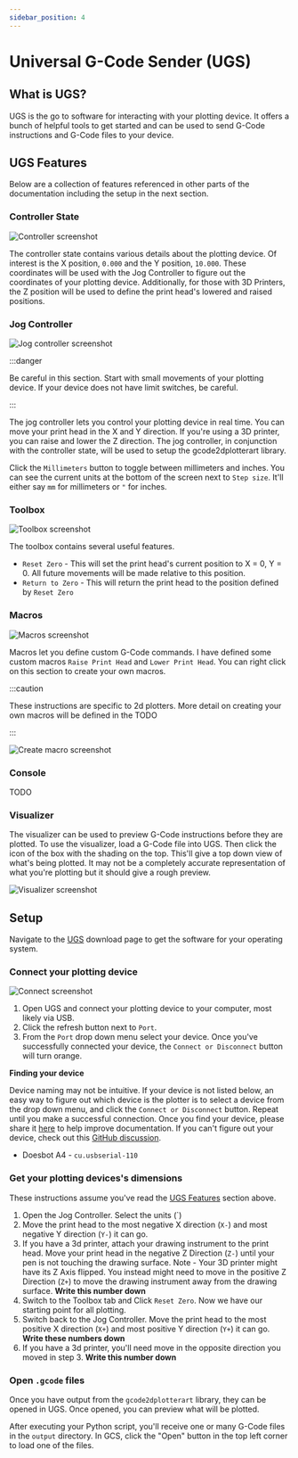 ```yaml
---
sidebar_position: 4
---
```


# Universal G-Code Sender (UGS)

## What is UGS?

UGS is the go to software for interacting with your plotting device. It offers a bunch of helpful tools to get started and can be used to send G-Code instructions and G-Code files to your device. 

## UGS Features

Below are a collection of features referenced in other parts of the documentation including the setup in the next section. 

### Controller State

![Controller screenshot](/img/ugs/controllerstate.png)

The controller state contains various details about the plotting device. Of interest is the X position, `0.000` and the Y position, `10.000`. These coordinates will be used with the Jog Controller to figure out the coordinates of your plotting device. Additionally, for those with 3D Printers, the Z position will be used to define the print head's lowered and raised positions.

### Jog Controller

![Jog controller screenshot](/img/ugs/jogcontroller.png)

:::danger

Be careful in this section. Start with small movements of your plotting device. If your device does not have limit switches, be careful. 

:::

The jog controller lets you control your plotting device in real time. You can move your print head in the X and Y direction. If you're using a 3D printer, you can raise and lower the Z direction. The jog controller, in conjunction with the controller state, will be used to setup the gcode2dplotterart library. 

Click the `Millimeters` button to toggle between millimeters and inches. You can see the current units at the bottom of the screen next to `Step size`. It'll either say `mm` for millimeters or `"` for inches. 

### Toolbox

![Toolbox screenshot](/img/ugs/toolbox.png)

The toolbox contains several useful features.

- `Reset Zero` - This will set the print head's current position to X = 0, Y = 0. All future movements will be made relative to this position. 
- `Return to Zero` - This will return the print head to the position defined by `Reset Zero`

### Macros

![Macros screenshot](/img/ugs/macros.png)

Macros let you define custom G-Code commands. I have defined some custom macros `Raise Print Head` and `Lower Print Head`. You can right click on this section to create your own macros.

:::caution

These instructions are specific to 2d plotters. More detail on creating your own macros will be defined in the TODO

:::

![Create macro screenshot](/img/ugs/macro-create.png)

### Console

TODO

### Visualizer

The visualizer can be used to preview G-Code instructions before they are plotted. To use the visualizer, load a G-Code file into UGS. Then click the icon of the box with the shading on the top. This'll give a top down view of what's being plotted. It may not be a completely accurate representation of what you're plotting but it should give a rough preview.

![Visualizer screenshot](/img/ugs/preview.png)


## Setup

Navigate to the [UGS](https://winder.github.io/ugs_website/download/) download page to get the software for your operating system. 

### Connect your plotting device

![Connect screenshot](/img/ugs/connect.png)

1. Open UGS and connect your plotting device to your computer, most likely via USB.
2. Click the refresh button next to `Port`. 
3. From the `Port` drop down menu select your device. Once you've successfully connected your device, the `Connect or Disconnect` button will turn orange. 

**Finding your device**

Device naming may not be intuitive. If your device is not listed below, an easy way to figure out which device is the plotter is to select a device from the drop down menu, and click the `Connect or Disconnect` button. Repeat until you make a successful connection. Once you find your device, please share it [here](https://github.com/TravisBumgarner/gcode2dplotterart/discussions/3) to help improve documentation. If you can't figure out your device, check out this [GitHub discussion](https://github.com/TravisBumgarner/gcode2dplotterart/discussions/3).

- Doesbot A4 - `cu.usbserial-110`

### Get your plotting devices's dimensions

These instructions assume you've read the [UGS Features](#ugs-features) section above.

1. Open the Jog Controller. Select the units (`)
2. Move the print head to the most negative X direction (`X-`) and most negative Y direction (`Y-`) it can go. 
3. If you have a 3d printer, attach your drawing instrument to the print head. Move your print head in the negative Z Direction (`Z-`) until your pen is not touching the drawing surface. Note - Your 3D printer might have its Z Axis flipped. You instead might need to move in the positive Z Direction (`Z+`) to move the drawing instrument away from the drawing surface. **Write this number down**
4. Switch to the Toolbox tab and Click `Reset Zero`. Now we have our starting point for all plotting. 
5. Switch back to the Jog Controller. Move the print head to the most positive X direction (`X+`) and most positive Y direction (`Y+`) it can go. **Write these numbers down**
6. If you have a 3d printer, you'll need move in the opposite direction you moved in step 3. **Write this number down**

### Open `.gcode` files

Once you have output from the `gcode2dplotterart` library, they can be opened in UGS. Once opened, you can preview what will be plotted. 

After executing your Python script, you'll receive one or many G-Code files in the `output` directory. In GCS, click the "Open" button in the top left corner to load one of the files. 
